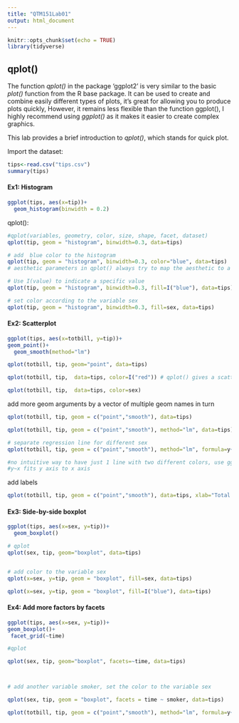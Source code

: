 ```yaml
---
title: "QTM151Lab01"
output: html_document
---
```


```r
knitr::opts_chunk$set(echo = TRUE)
library(tidyverse)
```

## qplot()

The function *qplot()* in the package 'ggplot2' is very similar to the basic *plot()* function from the R base package. It can be used to create and combine easily different types of plots, it's great for allowing you to produce plots quickly, However, it remains less flexible than the function ggplot(), I highly recommend using *ggplot()* as it makes it easier to create complex graphics.

This lab provides a brief introduction to *qplot()*, which stands for quick plot. 



 Import the dataset:
```r
tips<-read.csv("tips.csv")
summary(tips)
```

#### Ex1: Histogram

```r
ggplot(tips, aes(x=tip))+
  geom_histogram(binwidth = 0.2)
```

qplot():
```r
#qplot(variables, geometry, color, size, shape, facet, dataset)
qplot(tip, geom = "histogram", binwidth=0.3, data=tips)

# add  blue color to the histogram
qplot(tip, geom = "histogram", binwidth=0.3, color="blue", data=tips)
# aesthetic parameters in qplot() always try to map the aesthetic to a variable, blue is a factor now

# Use I(value) to indicate a specific value
qplot(tip, geom = "histogram", binwidth=0.3, fill=I("blue"), data=tips)

# set color according to the variable sex
qplot(tip, geom = "histogram", binwidth=0.3, fill=sex, data=tips)

```


#### Ex2: Scatterplot 
```r
ggplot(tips, aes(x=totbill, y=tip))+
geom_point()+
  geom_smooth(method="lm")
```


```r
qplot(totbill, tip, geom="point", data=tips)

qplot(totbill, tip,  data=tips, color=I("red")) # qplot() gives a scatterplot by default

qplot(totbill, tip,  data=tips, color=sex)
```

add more geom arguments by a vector of multiple geom names in turn

```r
qplot(totbill, tip, geom = c("point","smooth"), data=tips)

qplot(totbill, tip, geom = c("point","smooth"), method="lm", data=tips)

# separate regression line for different sex
qplot(totbill, tip, geom = c("point","smooth"), method="lm", formula=y~x, color=sex, data=tips)

#no intuitive way to have just 1 line with two different colors, use ggplot for this
#y~x fits y axis to x axis


```

add labels 
```r
qplot(totbill, tip, geom = c("point","smooth"), data=tips, xlab="Total bill", ylab="Tip", main="Scatterplot")
```





#### Ex3: Side-by-side boxplot

```r
ggplot(tips, aes(x=sex, y=tip))+
  geom_boxplot()

# qplot
qplot(sex, tip, geom="boxplot", data=tips)


# add color to the variable sex
qplot(x=sex, y=tip, geom = "boxplot", fill=sex, data=tips)

qplot(x=sex, y=tip, geom = "boxplot", fill=I("blue"), data=tips)
```


#### Ex4: Add more factors by facets

```r
ggplot(tips, aes(x=sex, y=tip))+
geom_boxplot()+
 facet_grid(~time)

#qplot

qplot(sex, tip, geom="boxplot", facets=~time, data=tips) 



# add another variable smoker, set the color to the variable sex

qplot(sex, tip, geom = "boxplot", facets = time ~ smoker, data=tips)

```

```r

qplot(totbill, tip, geom = c("point","smooth"), method="lm", formula=y~x, facets=~day, color=sex, data=tips)

```







